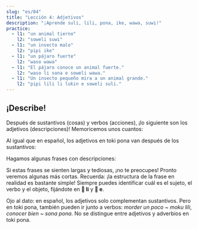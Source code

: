 ```yaml
---
slug: "es/04"
title: "Lección 4: Adjetivos"
description: "¡Aprende suli, lili, pona, ike, wawa, suwi!"
practice:
  - l1: "un animal tierno"
    l2: "soweli suwi"
  - l1: "un insecto malo"
    l2: "pipi ike"
  - l1: "un pájaro fuerte"
    l2: "waso wawa"
  - l1: "El pájaro conoce un animal fuerte."
    l2: "waso li sona e soweli wawa."
  - l1: "Un insecto pequeño mira a un animal grande."
    l2: "pipi lili li lukin e soweli suli."
---
```



## ¡Describe!

Después de sustantivos (cosas) y verbos (acciones), ¡lo siguiente son los adjetivos (descripciones)!
Memoricemos unos cuantos:

<List>
  <Word sl="suli" m="grande, importante" />
  <Word sl="lili" m="pequeño, joven" />
  <Word sl="pona" m="bueno, agradable" />
  <Word sl="ike" m="malo, desagradable" />
  <Word sl="wawa" m="potente, asombroso" />
  <Word sl="sona" m="conocedor, sabio" />
  <Word sl="suwi" m="tierno, dulce" />
</List>

Al igual que en español, los adjetivos en toki pona van después de los sustantivos:

<List>
  <Word sl="soweli suli" m="un animal grande" />
  <Word sl="pipi lili" m="un bicho pequeño" />
  <Word sl="waso suwi" m="un pájaro adorable" />
</List>

Hagamos algunas frases con descripciones:

<List>
  <Sentence
    sl="waso li lukin e soweli suwi."
    m="El pájaro ve un animal tierno."
  />
  <Sentence
    sl="soweli wawa li moku e kasi suli."
    m="El animal fuerte come plantas grandes."
  />
  <Sentence
    sl="pipi ike li moku lili e soweli."
    m="Los bichos molestos muerden un poco al animal."
  />
  <Sentence
    sl="waso sona li sona pona e pipi."
    m="El ave sabia conoce bien a los bichos."
  />
</List>

Si estas frases se sienten largas y tediosas, ¡no te preocupes! Pronto veremos algunas más cortas. Recuerda: ¡la estructura de la frase en realidad es bastante simple! Siempre puedes identificar cuál es el sujeto, el verbo y el objeto, fijándote en **󱤧 li** y **󱤉 e**.

Ojo al dato: en español, los adjetivos solo complementan sustantivos. Pero en toki pona, también pueden ir junto a verbos: _morder un poco_ ~ _moku lili_, _conocer bien_ ~ _sona pona_. No se distingue entre adjetivos y adverbios en toki pona. 

<Practice exercises={frontmatter.practice} />
